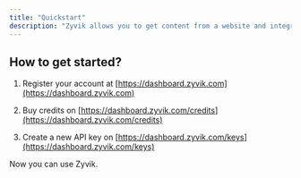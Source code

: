 ```yaml
---
title: "Quickstart"
description: "Zyvik allows you to get content from a website and integrate it into LLM with markdown format."
---
```


## How to get started?

1. Register your account at [https://dashboard.zyvik.com](https://dashboard.zyvik.com)

2. Buy credits on [https://dashboard.zyvik.com/credits](https://dashboard.zyvik.com/credits)

3. Create a new API key on [https://dashboard.zyvik.com/keys](https://dashboard.zyvik.com/keys)

Now you can use Zyvik.